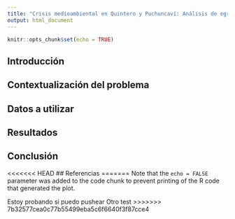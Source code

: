 ```yaml
---
title: "Crisis medioambiental en Quintero y Puchuncaví: Análisis de egresos hospitalarios período 2001-2017 *(sujeto a cambios)*"
output: html_document
---
```


```r
knitr::opts_chunk$set(echo = TRUE)
```

## Introducción

## Contextualización del problema

## Datos a utilizar

## Resultados

## Conclusión

<<<<<<< HEAD
## Referencias
=======
Note that the `echo = FALSE` parameter was added to the code chunk to prevent printing of the R code that generated the plot.

Estoy probando si puedo pushear
Otro test
>>>>>>> 7b32577cea0c77b55499eba5c6f6640f3f87cce4
